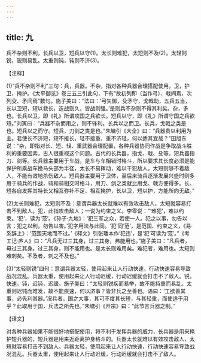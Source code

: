```yaml
---
---
---
```

title: 九
---



兵不杂则不利，长兵以卫，短兵以守(1)。太长则难犯，太短则不及(2)。太轻则锐，锐则易乱。太重则钝，钝则不济(3)。

【注释】

(1)“兵不杂则不利”三句：兵，兵器。不杂，指对各种兵器合理搭配使用。卫，护卫，掩护。《太平御览》卷三五三引此句，下有“故初列即（当作弓）、戟间焉，次列殳、矛间焉”数句。施子美曰：“法曰：‘弓矢御，殳矛守，戈戟助，五兵五当，长以卫短，短以救长，迭战则久，皆战则强。’是则兵不杂则不得其利矣。杂，多也。长兵以卫，即《礼》所谓攻国之兵欲长。短兵以守，即《礼》所谓守国之兵欲短。”刘寅曰：“兵器不杂而用之，则不锋利。长兵以之而卫。长兵，戈戟之类是也。短兵以之而守。短兵，刀剑之类是也。”朱墉引《大全》曰：“兵器贵以利用为主。若使长不济短，短不接长，轻不接重，重不济轻，何以适其宜哉？”田旭东说：“杂，即指对长、短、轻、重武器合理配置，各种兵器协同作战是争取战斗胜利的重要因素，古人很重视这个问题。古代的长兵器，指戈、戟、殳等。短兵器指刀、剑等。长兵器主要用于车战，是车与车相错时格斗，所以要求其长度必须是能保护所乘战车挽马头部为半径，太长不易挥动，难以干犯敌人，太短则够不着敌人，不能有效地杀伤敌人。短兵器主要用于卫体，至后来骑兵逐渐发展兴盛时则多用于骑兵的作战，骑和骑相交时格斗，用刀、剑之类就比用戈、戟方便得多。长、短各自发挥其特长又相互弥补不足、相互掩护，长以卫，短以护，方能所向无敌。”

(2)太长则难犯，太短则不及：意谓兵器太长就难以有效攻击敌人，太短就容易打击不到敌人。犯，此指攻击敌人；一说为约束之义。李零说：“‘难犯’，难以约束。‘犯’，读为‘范’。《孙子·九地》：‘犯三军之众，若使一人。犯之以事，勿告以言；犯之以利，勿告以害。’犯字用法与此同。‘犯’同‘范’，是范国、约束之义，《易·系辞上》：‘范围天地而不过。’《释文》引张璠本作‘犯违’，是‘犯’可读为‘范’。”《考工记·庐人》曰：“凡兵无过三其身，过三其身，弗能用也。”施子美曰：“凡兵者，毋过三其身。过三其身，则不能用也。是太长则难用矣。难犯者，难用也。太短则难刺矣。不及者，刺之不及也。”

(3)“太轻则锐”四句：意谓兵器太轻，使用起来让人行动快速，行动快速容易导致战况混乱。兵器太重，使用起来让人行动迟缓，行动迟缓就会打击不了敌人。锐，快速。钝，迟钝，迟缓。施子美曰：“太轻则锐疾而易举，故不能持重而易乱。太重则迟钝而难发，故不能疾速，何以济事？皆非兵之至善也。语曰：‘工欲善其事，必先利其器。’况兵者，国之大事，其可不度其长短，与其轻重，而使适于用乎？此取用于国，兵法之所先也。”朱墉引《开宗》曰：“此节言兵器之制。”

【译文】

对各种兵器如果不能很好地搭配使用，将不利于发挥兵器的威力，长兵器是用来掩护短兵器的，短兵器是用来近距离护身格斗的。兵器太长就难以有效攻击敌人，太短就容易打击不到敌人。兵器太轻，使用起来让人行动快速，行动快速容易导致战况混乱。兵器太重，使用起来让人行动迟缓，行动迟缓就会打击不了敌人。